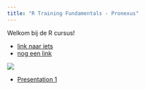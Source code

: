 ```yaml
---
title: "R Training Fundamentals - Pronexus"
---
```


Welkom bij de R cursus!

- [link naar iets]()
- [nog een link]()

![](images/letterr.png)


- [Presentation 1](../xaringan/01_intro.html)

